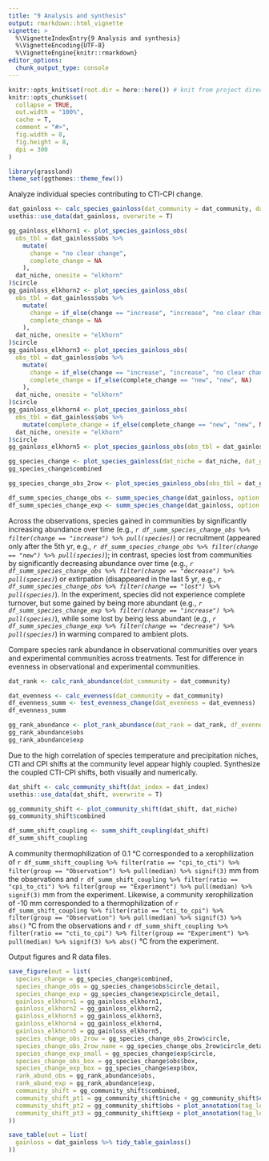 ```yaml
---
title: "9 Analysis and synthesis"
output: rmarkdown::html_vignette
vignette: >
  %\VignetteIndexEntry{9 Analysis and synthesis}
  %\VignetteEncoding{UTF-8}
  %\VignetteEngine{knitr::rmarkdown}
editor_options: 
  chunk_output_type: console
---
```


```r
knitr::opts_knit$set(root.dir = here::here()) # knit from project directory
knitr::opts_chunk$set(
  collapse = TRUE,
  out.width = "100%",
  cache = T,
  comment = "#>",
  fig.width = 8,
  fig.height = 8,
  dpi = 300
)
```

```r
library(grassland)
theme_set(ggthemes::theme_few())
```

Analyze individual species contributing to CTI-CPI change.

```r
dat_gainloss <- calc_species_gainloss(dat_community = dat_community, dat_niche = dat_niche)
usethis::use_data(dat_gainloss, overwrite = T)
```

```r
gg_gainloss_elkhorn1 <- plot_species_gainloss_obs(
  obs_tbl = dat_gainloss$obs %>%
    mutate(
      change = "no clear change",
      complete_change = NA
    ),
  dat_niche, onesite = "elkhorn"
)$circle
gg_gainloss_elkhorn2 <- plot_species_gainloss_obs(
  obs_tbl = dat_gainloss$obs %>%
    mutate(
      change = if_else(change == "increase", "increase", "no clear change"),
      complete_change = NA
    ),
  dat_niche, onesite = "elkhorn"
)$circle
gg_gainloss_elkhorn3 <- plot_species_gainloss_obs(
  obs_tbl = dat_gainloss$obs %>%
    mutate(
      change = if_else(change == "increase", "increase", "no clear change"),
      complete_change = if_else(complete_change == "new", "new", NA)
    ),
  dat_niche, onesite = "elkhorn"
)$circle
gg_gainloss_elkhorn4 <- plot_species_gainloss_obs(
  obs_tbl = dat_gainloss$obs %>%
    mutate(complete_change = if_else(complete_change == "new", "new", NA)),
  dat_niche, onesite = "elkhorn"
)$circle
gg_gainloss_elkhorn5 <- plot_species_gainloss_obs(obs_tbl = dat_gainloss$obs, dat_niche, onesite = "elkhorn")$circle
```

```r
gg_species_change <- plot_species_gainloss(dat_niche = dat_niche, dat_gainloss = dat_gainloss)
gg_species_change$combined

gg_species_change_obs_2row <- plot_species_gainloss_obs(obs_tbl = dat_gainloss$obs, dat_niche, nrow = 2)
```

```r
df_summ_species_change_obs <- summ_species_change(dat_gainloss, option = "obs")
df_summ_species_change_exp <- summ_species_change(dat_gainloss, option = "exp")
```

Across the observations, species gained in communities by significantly increasing abundance over time (e.g., _`r df_summ_species_change_obs %>% filter(change == "increase") %>% pull(species)`_) or recruitment (appeared only after the 5th yr, e.g., _`r df_summ_species_change_obs %>% filter(change == "new") %>% pull(species)`_); in contrast, species lost from communities by significantly decreasing abundance over time (e.g., _`r df_summ_species_change_obs %>% filter(change == "decrease") %>% pull(species)`_) or extirpation (disappeared in the last 5 yr, e.g., _`r df_summ_species_change_obs %>% filter(change == "lost") %>% pull(species)`_). In the experiment, species did not experience complete turnover, but some gained by being more abundant (e.g., _`r df_summ_species_change_exp %>% filter(change == "increase") %>% pull(species)`_), while some lost by being less abundant (e.g., _`r df_summ_species_change_exp %>% filter(change == "decrease") %>% pull(species)`_) in warming compared to ambient plots.

Compare species rank abundance in observational communities over years and experimental communities across treatments. Test for difference in evenness in observational and experimental communities.

```r
dat_rank <- calc_rank_abundance(dat_community = dat_community)

dat_evenness <- calc_evenness(dat_community = dat_community)
df_evenness_summ <- test_evenness_change(dat_evenness = dat_evenness)
df_evenness_summ

gg_rank_abundance <- plot_rank_abundance(dat_rank = dat_rank, df_evenness_summ = df_evenness_summ)
gg_rank_abundance$obs
gg_rank_abundance$exp
```

Due to the high correlation of species temperature and precipitation niches, CTI and CPI shifts at the community level appear highly coupled. Synthesize the coupled CTI-CPI shifts, both visually and numerically.

```r
dat_shift <- calc_community_shift(dat_index = dat_index)
usethis::use_data(dat_shift, overwrite = T)
```

```r
gg_community_shift <- plot_community_shift(dat_shift, dat_niche)
gg_community_shift$combined
```

```r
df_summ_shift_coupling <- summ_shift_coupling(dat_shift)
df_summ_shift_coupling
```

A community thermophilization of 0.1 °C corresponded to a xerophilization of `r df_summ_shift_coupling %>% filter(ratio == "cpi_to_cti") %>% filter(group == "Observation") %>% pull(median) %>% signif(3)` mm from the observations and `r df_summ_shift_coupling %>% filter(ratio == "cpi_to_cti") %>% filter(group == "Experiment") %>% pull(median) %>% signif(3)` mm from the experiment. Likewise, a community xerophilization of -10 mm corresponded to a thermophilization of `r df_summ_shift_coupling %>% filter(ratio == "cti_to_cpi") %>% filter(group == "Observation") %>% pull(median) %>% signif(3) %>% abs()` °C from the observations and `r df_summ_shift_coupling %>% filter(ratio == "cti_to_cpi") %>% filter(group == "Experiment") %>% pull(median) %>% signif(3) %>% abs()` °C from the experiment.

Output figures and R data files.

```r
save_figure(out = list(
  species_change = gg_species_change$combined,
  species_change_obs = gg_species_change$obs$circle_detail,
  species_change_exp = gg_species_change$exp$circle_detail,
  gainloss_elkhorn1 = gg_gainloss_elkhorn1,
  gainloss_elkhorn2 = gg_gainloss_elkhorn2,
  gainloss_elkhorn3 = gg_gainloss_elkhorn3,
  gainloss_elkhorn4 = gg_gainloss_elkhorn4,
  gainloss_elkhorn5 = gg_gainloss_elkhorn5,
  species_change_obs_2row = gg_species_change_obs_2row$circle,
  species_change_obs_2row_name = gg_species_change_obs_2row$circle_detail,
  species_change_exp_small = gg_species_change$exp$circle,
  species_change_obs_box = gg_species_change$obs$box,
  species_change_exp_box = gg_species_change$exp$box,
  rank_abund_obs = gg_rank_abundance$obs,
  rank_abund_exp = gg_rank_abundance$exp,
  community_shift = gg_community_shift$combined,
  community_shift_pt1 = gg_community_shift$niche + gg_community_shift$compare + plot_annotation(tag_levels = "A"),
  community_shift_pt2 = gg_community_shift$obs + plot_annotation(tag_levels = list("C")),
  community_shift_pt3 = gg_community_shift$exp + plot_annotation(tag_levels = list("D"))
))

save_table(out = list(
  gainloss = dat_gainloss %>% tidy_table_gainloss()
))
```
